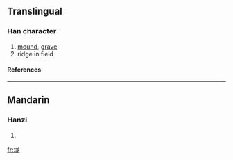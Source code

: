 {{see|壠}}

==Translingual==
===Han character===
{{Han char|rn=32|rad=土|as=05|sn=8|four=|canj=土戈大心 (GIKP)}}
# [[mound]], [[grave]]
# ridge in field
====References====
{{Han ref|kx=0227.271|hdz=10430.061|uh=5785|ud=22405}}
----
==Mandarin==
===Hanzi===
{{cmn-hanzi|tra=壠|pin=[[lǒng]] ([[long3]])|wg=lung<sup>3</sup>}}
# {{defn|Mandarin}}

[[fr:垅]]